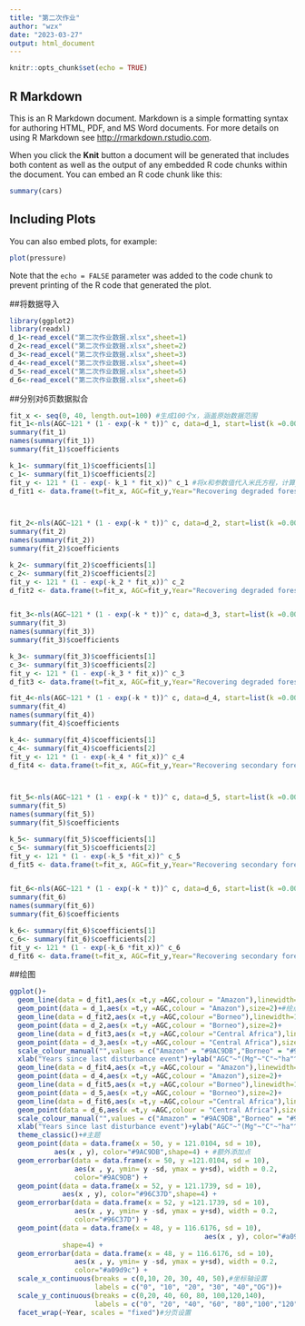 ```yaml
---
title: "第二次作业"
author: "wzx"
date: "2023-03-27"
output: html_document
---
```


```r
knitr::opts_chunk$set(echo = TRUE)
```

## R Markdown

This is an R Markdown document. Markdown is a simple formatting syntax for authoring HTML, PDF, and MS Word documents. For more details on using R Markdown see <http://rmarkdown.rstudio.com>.

When you click the **Knit** button a document will be generated that includes both content as well as the output of any embedded R code chunks within the document. You can embed an R code chunk like this:

```r
summary(cars)
```

## Including Plots

You can also embed plots, for example:

```r
plot(pressure)
```

Note that the `echo = FALSE` parameter was added to the code chunk to prevent printing of the R code that generated the plot.

##将数据导入
```r
library(ggplot2)
library(readxl)
d_1<-read_excel("第二次作业数据.xlsx",sheet=1)
d_2<-read_excel("第二次作业数据.xlsx",sheet=2)
d_3<-read_excel("第二次作业数据.xlsx",sheet=3)
d_4<-read_excel("第二次作业数据.xlsx",sheet=4)
d_5<-read_excel("第二次作业数据.xlsx",sheet=5)
d_6<-read_excel("第二次作业数据.xlsx",sheet=6)
```

##分别对6页数据拟合
```r
fit_x <- seq(0, 40, length.out=100) #⽣成100个x，涵盖原始数据范围
fit_1<-nls(AGC~121 * (1 - exp(-k * t))^ c, data=d_1, start=list(k =0.009, c= 0.1495 ) )
summary(fit_1)
names(summary(fit_1))
summary(fit_1)$coefficients

k_1<- summary(fit_1)$coefficients[1]
c_1<- summary(fit_1)$coefficients[2]
fit_y <- 121 * (1 - exp(- k_1 * fit_x))^ c_1 #将x和参数值代⼊⽶⽒⽅程，计算y
d_fit1 <- data.frame(t=fit_x, AGC=fit_y,Year="Recovering degraded forest") 



fit_2<-nls(AGC~121 * (1 - exp(-k * t))^ c, data=d_2, start=list(k =0.009, c= 0.1495 ) )
summary(fit_2)
names(summary(fit_2))
summary(fit_2)$coefficients

k_2<- summary(fit_2)$coefficients[1]
c_2<- summary(fit_2)$coefficients[2]
fit_y <- 121 * (1 - exp(-k_2 * fit_x))^ c_2 
d_fit2 <- data.frame(t=fit_x, AGC=fit_y,Year="Recovering degraded forest") 


fit_3<-nls(AGC~121 * (1 - exp(-k * t))^ c, data=d_3, start=list(k =0.009, c= 0.1495 ) )
summary(fit_3)
names(summary(fit_3))
summary(fit_3)$coefficients

k_3<- summary(fit_3)$coefficients[1]
c_3<- summary(fit_3)$coefficients[2]
fit_y <- 121 * (1 - exp(-k_3 * fit_x))^ c_3 
d_fit3 <- data.frame(t=fit_x, AGC=fit_y,Year="Recovering degraded forest") 

fit_4<-nls(AGC~121 * (1 - exp(-k * t))^ c, data=d_4, start=list(k =0.009, c= 0.1495 ) )
summary(fit_4)
names(summary(fit_4))
summary(fit_4)$coefficients

k_4<- summary(fit_4)$coefficients[1]
c_4<- summary(fit_4)$coefficients[2]
fit_y <- 121 * (1 - exp(-k_4 * fit_x))^ c_4 
d_fit4 <- data.frame(t=fit_x, AGC=fit_y,Year="Recovering secondary forest")



fit_5<-nls(AGC~121 * (1 - exp(-k * t))^ c, data=d_5, start=list(k =0.009, c= 0.1495 ) )
summary(fit_5)
names(summary(fit_5))
summary(fit_5)$coefficients

k_5<- summary(fit_5)$coefficients[1]
c_5<- summary(fit_5)$coefficients[2]
fit_y <- 121 * (1 - exp(-k_5 *fit_x))^ c_5 
d_fit5 <- data.frame(t=fit_x, AGC=fit_y,Year="Recovering secondary forest")


fit_6<-nls(AGC~121 * (1 - exp(-k * t))^ c, data=d_6, start=list(k =0.009, c= 0.1495 ) )
summary(fit_6)
names(summary(fit_6))
summary(fit_6)$coefficients

k_6<- summary(fit_6)$coefficients[1]
c_6<- summary(fit_6)$coefficients[2]
fit_y <- 121 * (1 - exp(-k_6 *fit_x))^ c_6 
d_fit6 <- data.frame(t=fit_x, AGC=fit_y,Year="Recovering secondary forest") 

```
##绘图
```r
ggplot()+
  geom_line(data = d_fit1,aes(x =t,y =AGC,colour = "Amazon"),linewidth=1)+#绘线
  geom_point(data = d_1,aes(x =t,y =AGC,colour = "Amazon"),size=2)+#绘点
  geom_line(data = d_fit2,aes(x =t,y =AGC,colour ="Borneo"),linewidth=1) + #同上重复3次
  geom_point(data = d_2,aes(x =t,y =AGC,colour = "Borneo"),size=2)+
  geom_line(data = d_fit3,aes(x =t,y =AGC,colour ="Central Africa"),linewidth=1) + 
  geom_point(data = d_3,aes(x =t,y =AGC,colour = "Central Africa"),size=2)+
  scale_colour_manual("",values = c("Amazon" = "#9AC9DB","Borneo" = "#96C37D","Central Africa" = "#a09d9c"))+
  xlab("Years since last disturbance event")+ylab("AGC"~"(Mg"~"C"~"ha"^"–1"~")")+#图片颜色、字体
  geom_line(data = d_fit4,aes(x =t,y =AGC,colour = "Amazon"),linewidth=1)+#同上重复后三条线
  geom_point(data = d_4,aes(x =t,y =AGC,colour = "Amazon"),size=2)+
  geom_line(data = d_fit5,aes(x =t,y =AGC,colour ="Borneo"),linewidth=1) + 
  geom_point(data = d_5,aes(x =t,y =AGC,colour = "Borneo"),size=2)+
  geom_line(data = d_fit6,aes(x =t,y =AGC,colour ="Central Africa"),linewidth=1) + 
  geom_point(data = d_6,aes(x =t,y =AGC,colour = "Central Africa"),size=2)+
  scale_colour_manual("",values = c("Amazon" = "#9AC9DB","Borneo" = "#96C37D","Central Africa" = "#a09d9c"))+
  xlab("Years since last disturbance event")+ylab("AGC"~"(Mg"~"C"~"ha"^"–1"~")")+#图片颜色及总体
  theme_classic()+#主题
  geom_point(data = data.frame(x = 50, y = 121.0104, sd = 10),
           aes(x , y), color="#9AC9DB",shape=4) + #额外添加点 
  geom_errorbar(data = data.frame(x = 50, y =121.0104, sd = 10),
                aes(x , y, ymin= y -sd, ymax = y+sd), width = 0.2,
                color="#9AC9DB") + 
  geom_point(data = data.frame(x = 52, y = 121.1739, sd = 10),
             aes(x , y), color="#96C37D",shape=4) +
  geom_errorbar(data = data.frame(x = 52, y =121.1739, sd = 10),
                aes(x , y, ymin= y -sd, ymax = y+sd), width = 0.2,
                color="#96C37D") +   
  geom_point(data = data.frame(x = 48, y = 116.6176, sd = 10),
                                                aes(x , y), color="#a09d9c",
             shape=4) + 
  geom_errorbar(data = data.frame(x = 48, y = 116.6176, sd = 10),
                aes(x , y, ymin= y -sd, ymax = y+sd), width = 0.2,
                color="#a09d9c") + 
  scale_x_continuous(breaks = c(0,10, 20, 30, 40, 50),#坐标轴设置
                     labels = c("0", "10", "20", "30", "40","OG"))+
  scale_y_continuous(breaks = c(0,20, 40, 60, 80, 100,120,140),
                     labels = c("0", "20", "40", "60", "80","100","120","140"))+
  facet_wrap(~Year, scales = "fixed")#分页设置
```

